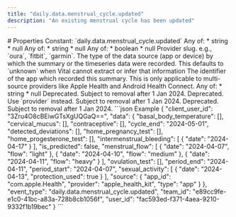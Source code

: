 ```yaml
---
title: "daily.data.menstrual_cycle.updated"
description: "An existing menstrual cycle has been updated"
---
```


<Info>
<SummaryID />
</Info>
# Properties
<ResponseField name="event_type" type="const string" required="true">
Constant: `daily.data.menstrual_cycle.updated`
</ResponseField>
<ResponseField name="team_id" type="string" required="true">
</ResponseField>
<ResponseField name="user_id" type="string" required="true">
</ResponseField>
<ResponseField name="client_user_id" type="string" required="true">
</ResponseField>
<ResponseField name="data" type="MenstrualCycle" required="true">
<Expandable title="MenstrualCycle" defaultOpen="true">
<ResponseField name="period_start" type="string" required="true">
</ResponseField>
<ResponseField name="period_end" type="anyOf" required="true">
Any of:
* string
* null
</ResponseField>
<ResponseField name="cycle_end" type="anyOf" required="true">
Any of:
* string
* null
</ResponseField>
<ResponseField name="is_predicted" type="boolean | null">
</ResponseField>
<ResponseField name="menstrual_flow" type="MenstrualFlowEntry[] | null">
<Expandable title="Item Schema: MenstrualFlowEntry" defaultOpen="true">
<ResponseField name="date" type="string" required="true">
</ResponseField>
<ResponseField name="flow" type="string" required="true">
</ResponseField>
</Expandable>
</ResponseField>
<ResponseField name="cervical_mucus" type="CervicalMucusEntry[] | null">
<Expandable title="Item Schema: CervicalMucusEntry" defaultOpen="true">
<ResponseField name="date" type="string" required="true">
</ResponseField>
<ResponseField name="quality" type="string" required="true">
</ResponseField>
</Expandable>
</ResponseField>
<ResponseField name="intermenstrual_bleeding" type="IntermenstrualBleedingEntry[] | null">
<Expandable title="Item Schema: IntermenstrualBleedingEntry" defaultOpen="true">
<ResponseField name="date" type="string" required="true">
</ResponseField>
</Expandable>
</ResponseField>
<ResponseField name="contraceptive" type="ContraceptiveEntry[] | null">
<Expandable title="Item Schema: ContraceptiveEntry" defaultOpen="true">
<ResponseField name="date" type="string" required="true">
</ResponseField>
<ResponseField name="type" type="string" required="true">
</ResponseField>
</Expandable>
</ResponseField>
<ResponseField name="detected_deviations" type="DetectedDeviationEntry[] | null">
<Expandable title="Item Schema: DetectedDeviationEntry" defaultOpen="true">
<ResponseField name="date" type="string" required="true">
</ResponseField>
<ResponseField name="deviation" type="string" required="true">
</ResponseField>
</Expandable>
</ResponseField>
<ResponseField name="ovulation_test" type="OvulationTestEntry[] | null">
<Expandable title="Item Schema: OvulationTestEntry" defaultOpen="true">
<ResponseField name="date" type="string" required="true">
</ResponseField>
<ResponseField name="test_result" type="string" required="true">
</ResponseField>
</Expandable>
</ResponseField>
<ResponseField name="home_pregnancy_test" type="HomePregnancyTestEntry[] | null">
<Expandable title="Item Schema: HomePregnancyTestEntry" defaultOpen="true">
<ResponseField name="date" type="string" required="true">
</ResponseField>
<ResponseField name="test_result" type="string" required="true">
</ResponseField>
</Expandable>
</ResponseField>
<ResponseField name="home_progesterone_test" type="HomeProgesteroneTestEntry[] | null">
<Expandable title="Item Schema: HomeProgesteroneTestEntry" defaultOpen="true">
<ResponseField name="date" type="string" required="true">
</ResponseField>
<ResponseField name="test_result" type="string" required="true">
</ResponseField>
</Expandable>
</ResponseField>
<ResponseField name="sexual_activity" type="SexualActivityEntry[] | null">
<Expandable title="Item Schema: SexualActivityEntry" defaultOpen="true">
<ResponseField name="date" type="string" required="true">
</ResponseField>
<ResponseField name="protection_used" type="anyOf" required="true">
Any of:
* boolean
* null
</ResponseField>
</Expandable>
</ResponseField>
<ResponseField name="basal_body_temperature" type="BasalBodyTemperatureEntry[] | null">
<Expandable title="Item Schema: BasalBodyTemperatureEntry" defaultOpen="true">
<ResponseField name="date" type="string" required="true">
</ResponseField>
<ResponseField name="value" type="number" required="true">
</ResponseField>
</Expandable>
</ResponseField>
<ResponseField name="source" type="ClientFacingSource" required="true">
<Expandable title="ClientFacingSource" defaultOpen="true">
<ResponseField name="provider" type="string" required="true">
Provider slug. e.g., `oura`, `fitbit`, `garmin`.
</ResponseField>
<ResponseField name="type" type="string | null">
The type of the data source (app or device) by which the summary or the timeseries data were recorded. This defaults to `unknown` when Vital cannot extract or infer that information
</ResponseField>
<ResponseField name="app_id" type="anyOf | null">
The identifier of the app which recorded this summary. This is only applicable to multi-source providers like Apple Health and Android Health Connect.
Any of:
* string
* null
</ResponseField>
<ResponseField name="name" type="string | null" deprecated>
Deprecated. Subject to removal after 1 Jan 2024.
</ResponseField>
<ResponseField name="slug" type="string | null" deprecated>
Deprecated. Use `provider` instead. Subject to removal after 1 Jan 2024.
</ResponseField>
<ResponseField name="logo" type="string | null" deprecated>
Deprecated. Subject to removal after 1 Jan 2024.
</ResponseField>
</Expandable>
</ResponseField>
</Expandable>
</ResponseField>
<ResponseExample>
```json Example
{
  "client_user_id": "3Zru4O8cBEiwGTsXgUQGaQ==",
  "data": {
    "basal_body_temperature": [],
    "cervical_mucus": [],
    "contraceptive": [],
    "cycle_end": "2024-05-01",
    "detected_deviations": [],
    "home_pregnancy_test": [],
    "home_progesterone_test": [],
    "intermenstrual_bleeding": [
      {
        "date": "2024-04-17"
      }
    ],
    "is_predicted": false,
    "menstrual_flow": [
      {
        "date": "2024-04-07",
        "flow": "light"
      },
      {
        "date": "2024-04-10",
        "flow": "medium"
      },
      {
        "date": "2024-04-11",
        "flow": "heavy"
      }
    ],
    "ovulation_test": [],
    "period_end": "2024-04-11",
    "period_start": "2024-04-07",
    "sexual_activity": [
      {
        "date": "2024-04-13",
        "protection_used": true
      }
    ],
    "source": {
      "app_id": "com.apple.Health",
      "provider": "apple_health_kit",
      "type": "app"
    }
  },
  "event_type": "daily.data.menstrual_cycle.updated",
  "team_id": "e89cc9fe-e1c0-41bc-a83a-728b8cb1056f",
  "user_id": "fac593ed-f371-4aea-9210-9332f1b19bec"
}
```
</ResponseExample>
